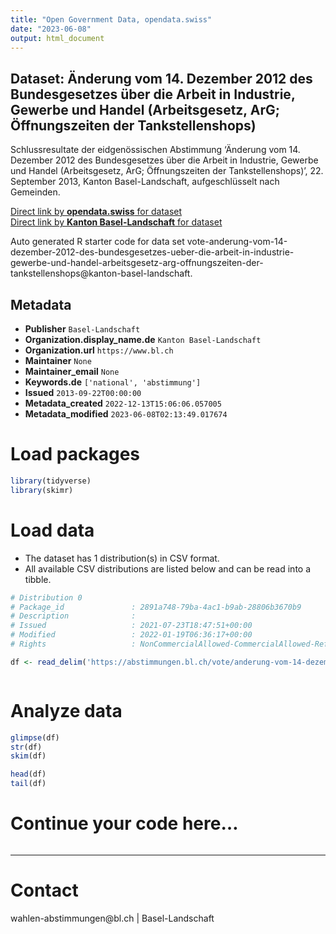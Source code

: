 ```yaml
---
title: "Open Government Data, opendata.swiss"
date: "2023-06-08"
output: html_document
---
```


## Dataset: Änderung vom 14. Dezember 2012 des Bundesgesetzes über die Arbeit in Industrie, Gewerbe und Handel (Arbeitsgesetz, ArG; Öffnungszeiten der Tankstellenshops)

Schlussresultate der eidgenössischen Abstimmung 'Änderung vom 14. Dezember 2012 des Bundesgesetzes über die Arbeit in Industrie, Gewerbe und Handel (Arbeitsgesetz, ArG; Öffnungszeiten der Tankstellenshops)', 22. September 2013, Kanton Basel-Landschaft, aufgeschlüsselt nach Gemeinden.

[Direct link by **opendata.swiss** for dataset](https://opendata.swiss/de/dataset/anderung-vom-14-dezember-2012-des-bundesgesetzes-uber-die-arbeit-in-industrie-gewerbe-und-hande1)<br>
[Direct link by **Kanton Basel-Landschaft** for dataset](https://abstimmungen.bl.ch/vote/anderung-vom-14-dezember-2012-des-bundesgesetzes-ueber-die-arbeit-in-industrie-gewerbe-und-handel-arbeitsgesetz-arg-offnungszeiten-der-tankstellenshops/data)

Auto generated R starter code for data set vote-anderung-vom-14-dezember-2012-des-bundesgesetzes-ueber-die-arbeit-in-industrie-gewerbe-und-handel-arbeitsgesetz-arg-offnungszeiten-der-tankstellenshops@kanton-basel-landschaft.

## Metadata

- **Publisher** `Basel-Landschaft`
- **Organization.display_name.de** `Kanton Basel-Landschaft`
- **Organization.url** `https://www.bl.ch`
- **Maintainer** `None`
- **Maintainer_email** `None`
- **Keywords.de** `['national', 'abstimmung']`
- **Issued** `2013-09-22T00:00:00`
- **Metadata_created** `2022-12-13T15:06:06.057005`
- **Metadata_modified** `2023-06-08T02:13:49.017674`


# Load packages

```r

library(tidyverse)
library(skimr)

```

# Load data

-   The dataset has 1 distribution(s) in CSV format.
-   All available CSV distributions are listed below and can be read into a tibble.

```r

# Distribution 0
# Package_id               : 2891a748-79ba-4ac1-b9ab-28806b3670b9
# Description              : 
# Issued                   : 2021-07-23T18:47:51+00:00
# Modified                 : 2022-01-19T06:36:17+00:00
# Rights                   : NonCommercialAllowed-CommercialAllowed-ReferenceRequired

df <- read_delim('https://abstimmungen.bl.ch/vote/anderung-vom-14-dezember-2012-des-bundesgesetzes-ueber-die-arbeit-in-industrie-gewerbe-und-handel-arbeitsgesetz-arg-offnungszeiten-der-tankstellenshops/data-csv')



```

# Analyze data

```r

glimpse(df)
str(df)
skim(df)

head(df)
tail(df)

```

# Continue your code here...

```r

```

------------------------------------------------------------------------

# Contact

wahlen-abstimmungen@bl.ch | Basel-Landschaft
